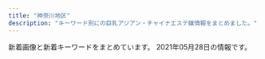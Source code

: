 ```yaml
---
title: "神奈川地区"
description: "キーワード別にの巨乳アジアン・チャイナエステ嬢情報をまとめました。"
---
```


新着画像と新着キーワードをまとめています。
2021年05月28日の情報です。

<DmmAffiliateIns />
<KeywordTable
  shops={
    [
    {
        "url": "http://es-hanabi.xyz/",
        "img_links": [
            "http://es-hanabi.xyz/images/g0.jpg",
            "http://es-hanabi.xyz/images/zi_staff.png",
            "http://es-hanabi.xyz/images/g4.jpg",
            "http://es-hanabi.xyz/images/g3.jpg",
            "http://es-hanabi.xyz/images/g5.jpg",
            "http://es-hanabi.xyz/images/r5.jpg",
            "http://es-hanabi.xyz/images/r8.jpg",
            "http://es-hanabi.xyz/images/r6.jpg",
            "http://es-hanabi.xyz/images/r2.jpg",
            "http://es-hanabi.xyz/images/r7.jpg",
            "http://es-hanabi.xyz/images/g2.jpg",
            "http://es-hanabi.xyz/images/top.jpg",
            "http://es-hanabi.xyz/images/mobile.png",
            "http://es-hanabi.xyz/images/r1.jpg",
            "http://es-hanabi.xyz/images/g1.jpg",
            "http://es-hanabi.xyz/images/new1.jpg"
        ],
        "station": "JR\u5e73\u585a\u99c5\u897f\u53e3",
        "name": "\u30cf\u30ca\u30d3",
        "keywords": {
            "C": 7
        }
    },
    {
        "url": "http://esthe-massage.pw/",
        "keywords": {
            "E": 2,
            "87": 1,
            "D": 3,
            "86": 3,
            "85": 1
        },
        "station": "JR\u5e73\u585a\u99c5",
        "name": "\u6843\u9999",
        "img_links": [
            "http://esthe-massage.pw/img/m10.jpg",
            "http://esthe-massage.pw/img/m20.jpg",
            "http://esthe-massage.pw/img/stan.png",
            "http://esthe-massage.pw/img/m4.jpg",
            "http://esthe-massage.pw/img/cg04.jpg",
            "http://esthe-massage.pw/img/m5.jpg",
            "http://esthe-massage.pw/img/top.jpg",
            "http://esthe-massage.pw/img/m2.jpg",
            "http://esthe-massage.pw/img/m6.jpg",
            "http://esthe-massage.pw/img/m60.jpg",
            "http://esthe-massage.pw/img/m3.jpg",
            "http://esthe-massage.pw/img/m30.jpg",
            "http://esthe-massage.pw/img/no.png",
            "http://esthe-massage.pw/img/cg01.jpg",
            "http://esthe-massage.pw/img/fla.jpg",
            "http://esthe-massage.pw/img/noo.png",
            "http://esthe-massage.pw/img/m1.jpg",
            "http://esthe-massage.pw/img/cg02.jpg",
            "http://esthe-massage.pw/img/cg05.jpg",
            "http://esthe-massage.pw/img/cg03.jpg"
        ]
    },
    {
        "station": "JR\u6771\u6238\u585a\u99c5\u6771\u53e3",
        "keywords": {
            "89": 2,
            "85": 1,
            "90": 1,
            "88": 1,
            "87": 1,
            "D": 4,
            "C": 2
        },
        "img_links": [
            "http://candy.relaxjp.com/css/staff/staff007-a.png",
            "http://candy.relaxjp.com/images/slider1/001.jpg",
            "http://candy.relaxjp.com/css/staff/staff002-a.png",
            "http://candy.relaxjp.com/css/top000001.png",
            "http://candy.relaxjp.com/css/staff/staff005-a.png",
            "http://candy.relaxjp.com/css/staff/staff003.png",
            "http://candy.relaxjp.com/css/nav/nav-006.png",
            "http://candy.relaxjp.com/images/slider1/003.jpg",
            "http://candy.relaxjp.com/css/staff/staff003-a.png",
            "http://candy.relaxjp.com/css/nav/nav-005.png",
            "http://candy.relaxjp.com/css/staff/staff004-a.png",
            "http://candy.relaxjp.com/css/staff/staff006.png",
            "http://candy.relaxjp.com/css/staff/staff002.png",
            "http://candy.relaxjp.com/css/staff/staff007.png",
            "http://candy.relaxjp.com/css/nav/nav-003.png",
            "http://candy.relaxjp.com/css/tel.png",
            "http://candy.relaxjp.com/css/staff/staff0001.png",
            "http://candy.relaxjp.com/css/staff/staff006-a.png",
            "http://candy.relaxjp.com/css/nav/nav-002.png",
            "http://candy.relaxjp.com/css/osusume20.jpg",
            "http://candy.relaxjp.com/css/nav/nav-001.png",
            "http://candy.relaxjp.com/css/staff/staff005.png",
            "http://candy.relaxjp.com/css/staff/staff001-a.png",
            "http://candy.relaxjp.com/css/staff/staff004.png",
            "http://candy.relaxjp.com/css/nav/nav-004.png"
        ],
        "url": "http://candy.relaxjp.com/",
        "name": "Candy"
    },
    {
        "img_links": [
            "http://sui-en.work/images/interior_t.png",
            "http://sui-en.work/img/kaori1.jpg",
            "http://sui-en.work/images/3.png",
            "http://sui-en.work/images/tr.jpg",
            "http://sui-en.work/images/info.jpg",
            "http://sui-en.work/images/head.jpg",
            "http://sui-en.work/images/ta.jpg",
            "http://sui-en.work/img/sena1.jpg",
            "http://sui-en.work/images/1.png",
            "http://sui-en.work/images/int3.png",
            "http://sui-en.work/images/2.png",
            "http://sui-en.work/images/sys3.png",
            "http://sui-en.work/img/hana1.jpg",
            "http://sui-en.work/img/yuki1.jpg",
            "http://sui-en.work/images/sys1.jpg",
            "http://sui-en.work/images/int1.png",
            "http://sui-en.work/images/news.jpg",
            "http://sui-en.work/images/mobile.jpg",
            "http://sui-en.work/images/sys2.jpg",
            "http://sui-en.work/images/b1.jpg",
            "http://sui-en.work/images/int2.png",
            "http://sui-en.work/images/4.png",
            "http://sui-en.work/images/b2.jpg",
            "http://sui-en.work/images/staff_t.png"
        ],
        "keywords": {},
        "url": "http://sui-en.work/",
        "name": "\u968f\u7e01",
        "station": "JR\u5e73\u585a\u99c5\u5317\u53e3"
    },
    {
        "station": "JR\u85e4\u6ca2\u99c5\u5357\u53e3",
        "name": "\u30e9\u30d9\u30f3\u30c0\u30fc",
        "keywords": {},
        "url": "http://lavender-est.xyz/",
        "img_links": [
            "http://lavender-est.xyz/images/room/r2.jpg",
            "http://lavender-est.xyz/girl/3.jpg",
            "http://lavender-est.xyz/girl/15.jpg",
            "http://lavender-est.xyz/girl/2_1.jpg",
            "http://lavender-est.xyz/images/room/r4.jpg",
            "http://lavender-est.xyz/girl/9_1.jpg",
            "http://lavender-est.xyz/girl/10_1.jpg",
            "http://lavender-est.xyz/girl/6_1.jpg",
            "http://lavender-est.xyz/girl/7_1.jpg",
            "http://lavender-est.xyz/images/top01.jpg",
            "http://lavender-est.xyz/images/lr_02.jpg",
            "http://lavender-est.xyz/girl/11_1.jpg",
            "http://lavender-est.xyz/girl/14.jpg",
            "http://lavender-est.xyz/girl/14_1.jpg",
            "http://lavender-est.xyz/girl/2.jpg",
            "http://lavender-est.xyz/girl/4.jpg",
            "http://lavender-est.xyz/girl/11.jpg",
            "http://lavender-est.xyz/girl/11_2.jpg",
            "http://lavender-est.xyz/girl/5_3.jpg",
            "http://lavender-est.xyz/girl/10_2.jpg",
            "http://lavender-est.xyz/girl/6.jpg",
            "http://lavender-est.xyz/images/twitter.jpg",
            "http://lavender-est.xyz/girl/3_1.jpg",
            "http://lavender-est.xyz/images/tel.png",
            "http://lavender-est.xyz/girl/15_1.jpg",
            "http://lavender-est.xyz/girl/5_1.jpg",
            "http://lavender-est.xyz/images/room/r1.jpg",
            "http://lavender-est.xyz/girl/7_2.jpg",
            "http://lavender-est.xyz/images/room/r3.jpg",
            "http://lavender-est.xyz/i/girl/4.jpg",
            "http://lavender-est.xyz/images/bar_staff.jpg",
            "http://lavender-est.xyz/girl/5.jpg",
            "http://lavender-est.xyz/girl/9.jpg",
            "http://lavender-est.xyz/images/mobile.png",
            "http://lavender-est.xyz/girl/10.jpg",
            "http://lavender-est.xyz/girl/4_1.jpg",
            "http://lavender-est.xyz/girl/14_2.jpg",
            "http://lavender-est.xyz/girl/7.jpg",
            "http://lavender-est.xyz/girl/5_2.jpg",
            "http://lavender-est.xyz/images/pro_girl_line.jpg",
            "http://lavender-est.xyz/girl/9_2.jpg",
            "http://lavender-est.xyz/girl/no.jpg"
        ]
    },
    {
        "station": "JR\u85e4\u6ca2\u99c5\u5357\u53e3",
        "keywords": {
            "86": 4,
            "83": 4,
            "85": 2,
            "89": 2
        },
        "name": "\u9e97",
        "url": "http://es-rei.work/",
        "img_links": [
            "http://es-rei.work/_src/26747227/line3.png",
            "http://es-rei.work/_src/26790995/wechatimg38_20181018221746252.jpg",
            "http://es-rei.work/_src/26747203/list_04.png",
            "http://es-rei.work/_src/26747292/wechatimg202.jpg",
            "http://es-rei.work/_src/26747209/navi2_05.png",
            "http://es-rei.work/_src/26747153/base_01.png",
            "http://es-rei.work/_src/26747221/wechatimg164_1.jpg",
            "http://es-rei.work/_src/26747114/base_03.png",
            "http://es-rei.work/_src/26824216/b0131b16446464e537eff864d8f041bb.jpg",
            "http://es-rei.work/2.jpg",
            "http://es-rei.work/_src/26747206/navi2_02.png",
            "http://es-rei.work/_src/26747187/base_03.png",
            "http://es-rei.work/_src/26747126/base_01.png",
            "http://es-rei.work/_src/47863240/line3.png",
            "http://es-rei.work/_src/26791051/_dsf9446.jpg",
            "http://es-rei.work/_src/26747202/list_03.png",
            "http://es-rei.work/_src/26747231/line1.jpg",
            "http://es-rei.work/_src/47863241/05859f21726dfcef9faa9bab12a2595.jpg",
            "http://es-rei.work/_src/26747210/navi2_06.png",
            "http://es-rei.work/_src/26838157/wechatimg77.jpg",
            "http://es-rei.work/_src/26747300/line3.png",
            "http://es-rei.work/_src/26747226/line3.png",
            "http://es-rei.work/_src/47863244/line1.jpg",
            "http://es-rei.work/_src/47863239/line3.png",
            "http://es-rei.work/_src/26791049/_dsf9442.jpg",
            "http://es-rei.work/_src/26747304/line1.jpg",
            "http://es-rei.work/_src/26747089/51d8ecbee4cc2935f070c539c37ded71.jpg",
            "http://es-rei.work/_src/26747223/line3.png",
            "http://es-rei.work/_src/26838155/wechatimg202.jpg",
            "http://es-rei.work/_src/26747170/base_01.png",
            "http://es-rei.work/_src/26791053/_dsf9449.jpg",
            "http://es-rei.work/_src/26838158/wechatimg75.jpg",
            "http://es-rei.work/_src/34041599/line3.png",
            "http://es-rei.work/_src/34041597/wechatimg26_20200914183556350.jpg",
            "http://es-rei.work/_src/34041596/05859f21726dfcef9faa9bab12a2595.jpg",
            "http://es-rei.work/_src/26747302/wechatimg204.jpg",
            "http://es-rei.work/_src/26747301/line3.png",
            "http://es-rei.work/_src/26747289/wechatimg77.jpg",
            "http://es-rei.work/_src/26747229/line1.jpg",
            "http://es-rei.work/_src/26747225/wechatimg75.jpg",
            "http://es-rei.work/4.jpg",
            "http://es-rei.work/_src/26747218/line1.jpg",
            "http://es-rei.work/_src/26747208/navi2_04.png",
            "http://es-rei.work/_src/26824435/cam2.png",
            "http://es-rei.work/_src/26747287/line3.png",
            "http://es-rei.work/_src/26747158/base_03.png",
            "http://es-rei.work/_src/26747201/list_02.png",
            "http://es-rei.work/3.jpg",
            "http://es-rei.work/_src/26747173/base_03.png",
            "http://es-rei.work/_src/26747294/line3.png",
            "http://es-rei.work/1.jpg",
            "http://es-rei.work/_src/26747086/base_01.png",
            "http://es-rei.work/_src/26747200/list_01.png",
            "http://es-rei.work/_src/26747207/navi2_03.png",
            "http://es-rei.work/_src/26747132/line1.jpg",
            "http://es-rei.work/_src/26747141/base_03.png",
            "http://es-rei.work/_src/26838174/line.png",
            "http://es-rei.work/_src/26747185/base_01.png",
            "http://es-rei.work/_src/47863108/wechatimg26_20200914183556350.jpg",
            "http://es-rei.work/_src/26747222/line3.png",
            "http://es-rei.work/_src/26747205/navi2_01.png",
            "http://es-rei.work/_src/26747199/sign.png",
            "http://es-rei.work/_src/26791115/_igp4263.jpg",
            "http://es-rei.work/_src/26838136/news.jpg",
            "http://es-rei.work/5.jpg",
            "http://es-rei.work/_src/26747093/_igp4295.jpg",
            "http://es-rei.work/_src/26747293/line3.png",
            "http://es-rei.work/_src/26747288/line3.png",
            "http://es-rei.work/_src/26747204/list_05.png",
            "http://es-rei.work/_src/34041693/line1.jpg",
            "http://es-rei.work/_src/47863242/100054276feb8d8cef3ac5199531cfe.jpg",
            "http://es-rei.work/_src/26747296/line1.jpg",
            "http://es-rei.work/_src/26838156/wechatimg204.jpg",
            "http://es-rei.work/_src/26838160/line.png",
            "http://es-rei.work/_src/34124118/wechatimg26_20200914183556350.jpg",
            "http://es-rei.work/_src/34041600/line3.png"
        ]
    },
    {
        "img_links": [
            "http://www.sh-riraku77.site/picture/i_therapist.png",
            "http://www.sh-riraku77.site/picture/end.png",
            "http://www.sh-riraku77.site/picture/top22.png",
            "http://www.sh-riraku77.site/uploads/210325/1-210325133926495.jpg",
            "http://www.sh-riraku77.site/plus/images/room1.jpg",
            "http://www.sh-riraku77.site/picture/s_new.png",
            "http://www.sh-riraku77.site/uploads/201021/1-201021141K3252.jpg",
            "http://www.sh-riraku77.site/plus/images/room3.jpg",
            "http://www.sh-riraku77.site/picture/top23.png",
            "http://www.sh-riraku77.site/plus/images/room4.jpg",
            "http://www.sh-riraku77.site/picture/s_staff.png",
            "http://www.sh-riraku77.site/plus/images/room2.jpg",
            "http://www.sh-riraku77.site/picture/photo3.png"
        ],
        "station": "JR\u65b0\u6749\u7530\u99c5\u897f\u53e3",
        "name": "\u82b1\u306e\u604b",
        "keywords": {},
        "url": "http://www.sh-riraku77.site/"
    },
    {
        "url": "http://treat-rlx.com/",
        "keywords": {
            "C": 11
        },
        "img_links": [
            "http://treat-rlx.com/pic/topimg3.png",
            "http://treat-rlx.com/img/ttl_mobile.png",
            "http://treat-rlx.com/i/files/homeimg.jpg",
            "http://treat-rlx.com/img/att.png",
            "http://treat-rlx.com/pic/head.jpg",
            "http://treat-rlx.com/pic/topimg5.png",
            "http://treat-rlx.com/img/ttl_rec.png",
            "http://treat-rlx.com/staff/mika/01mb.jpg",
            "http://treat-rlx.com/staff/mika/01.jpg",
            "http://treat-rlx.com/img/ttl_staff.jpg",
            "http://treat-rlx.com/pic/topimg2.png",
            "http://treat-rlx.com/staff/aya/01.jpg",
            "http://treat-rlx.com/pic/topimg4.png",
            "http://treat-rlx.com/staff/aya/01mb.jpg",
            "http://treat-rlx.com/pic/topimg1.png"
        ],
        "name": "\u798f\u7e01",
        "station": "\u5584\u884c\u99c5\u6771\u53e3"
    },
    {
        "name": "\u5143\u6c17\u3082\u308a\u3082\u308a",
        "keywords": {},
        "img_links": [
            "http://genkimorimori.ies.bz/photos/sites/68/2021/04/2021042706555628.jpg",
            "http://genkimorimori.ies.bz/images/info.jpg",
            "http://genkimorimori.ies.bz/photos/sites/68/2020/12/2020120703525262.jpg",
            "http://genkimorimori.ies.bz/images/g2.jpg",
            "http://genkimorimori.ies.bz/images/2.jpg",
            "http://genkimorimori.ies.bz/photos/sites/68/2020/11/2020110308572868.jpg",
            "http://genkimorimori.ies.bz/images/staff_bj3.jpg",
            "http://genkimorimori.ies.bz/images/news1.jpg",
            "http://genkimorimori.ies.bz/photos/sites/68/2020/12/202012150154361.jpg",
            "http://genkimorimori.ies.bz/images/g15.jpg",
            "http://genkimorimori.ies.bz/images/s_link.jpg",
            "http://genkimorimori.ies.bz/photos/sites/68/2020/12/2020120502191455.jpg",
            "http://genkimorimori.ies.bz/photos/sites/68/2020/11/2020110308582485.jpg",
            "http://genkimorimori.ies.bz/images/info2.jpg",
            "http://genkimorimori.ies.bz/images/g3.jpg",
            "http://genkimorimori.ies.bz/photos/sites/68/2020/11/2020112402100696.jpg",
            "http://genkimorimori.ies.bz/images/g10.jpg",
            "http://genkimorimori.ies.bz/images/g7.jpg",
            "http://genkimorimori.ies.bz/photos/sites/68/2021/04/2021040109162539.jpg",
            "http://genkimorimori.ies.bz/images/g13.jpg",
            "http://genkimorimori.ies.bz/images/s_cosplay.jpg",
            "http://genkimorimori.ies.bz/photos/sites/68/2020/11/2020112402100578.jpg",
            "http://genkimorimori.ies.bz/images/mobile.jpg",
            "http://genkimorimori.ies.bz/images/g11.jpg",
            "http://genkimorimori.ies.bz/images/g1.jpg",
            "http://genkimorimori.ies.bz/photos/sites/68/2020/11/2020110308572890.jpg",
            "http://genkimorimori.ies.bz/images/1.jpg",
            "http://genkimorimori.ies.bz/images/dairy1.jpg",
            "http://genkimorimori.ies.bz/images/s_staff.jpg",
            "http://genkimorimori.ies.bz/images/pick.jpg",
            "http://genkimorimori.ies.bz/photos/sites/68/2021/01/2021011903470168.jpg",
            "http://genkimorimori.ies.bz/images/g17.jpg",
            "http://genkimorimori.ies.bz/images/g14.jpg",
            "http://genkimorimori.ies.bz/photos/sites/68/2020/12/2020121003212539.jpg",
            "http://genkimorimori.ies.bz/images/top.jpg",
            "http://genkimorimori.ies.bz/images/g16.jpg",
            "http://genkimorimori.ies.bz/photos/sites/68/2021/03/2021031903185869.jpg",
            "http://genkimorimori.ies.bz/photos/sites/68/2020/11/2020110308572993.jpg"
        ],
        "url": "http://genkimorimori.ies.bz/",
        "station": "\u79e6\u91ce\u99c5\u5317\u53e3"
    },
    {
        "img_links": [
            "http://tenshinokoi.es-come.net/images/qr.jpg",
            "http://tenshinokoi.es-come.net/i/120/yuyu1.jpg",
            "http://tenshinokoi.es-come.net/images/share/sp-kp2.png",
            "http://tenshinokoi.es-come.net/img/header02.jpg",
            "http://tenshinokoi.es-come.net/girls/risa1.jpg",
            "http://tenshinokoi.es-come.net/img/yuyu1.jpg",
            "http://tenshinokoi.es-come.net/i/80/yuna1.jpg",
            "http://tenshinokoi.es-come.net/girls/yuyu1.jpg",
            "http://tenshinokoi.es-come.net/images/share/pickup.png",
            "http://tenshinokoi.es-come.net/girls/sumire1.jpg",
            "http://tenshinokoi.es-come.net/images/therapistbar.png",
            "http://tenshinokoi.es-come.net/girls/yurika1.jpg",
            "http://tenshinokoi.es-come.net/i/80/yuyu1.jpg",
            "http://tenshinokoi.es-come.net/images/shishubar.png",
            "http://tenshinokoi.es-come.net/girls/misaki1.jpg",
            "http://tenshinokoi.es-come.net/images/share/tel.png",
            "http://tenshinokoi.es-come.net/i/120/risa1.jpg",
            "http://tenshinokoi.es-come.net/img/header00.jpg",
            "http://tenshinokoi.es-come.net/girls/hiromi1.jpg",
            "http://tenshinokoi.es-come.net/img/header01.jpg",
            "http://tenshinokoi.es-come.net/img/sumire1.jpg",
            "http://tenshinokoi.es-come.net/images/info2.jpg",
            "http://tenshinokoi.es-come.net/i/80/sumire1.jpg",
            "http://tenshinokoi.es-come.net/i/80/risa1.jpg",
            "http://tenshinokoi.es-come.net/img/risa1.jpg",
            "http://tenshinokoi.es-come.net/images/info1.jpg",
            "http://tenshinokoi.es-come.net/i/120/sumire1.jpg",
            "http://tenshinokoi.es-come.net/images/infobar.png",
            "http://tenshinokoi.es-come.net/girls/riri1.jpg",
            "http://tenshinokoi.es-come.net/i/120/yuna1.jpg",
            "http://tenshinokoi.es-come.net/girls/yuki1.jpg",
            "http://tenshinokoi.es-come.net/girls/kana1.jpg"
        ],
        "url": "http://tenshinokoi.es-come.net/",
        "station": "\u8305\u30f6\u5d0e\u99c5\u5357\u53e3",
        "name": "\u5929\u4f7f\u306e\u604b",
        "keywords": {}
    },
    {
        "keywords": {},
        "url": "http://oil.abnavi.info/",
        "img_links": [],
        "station": "\u9db4\u5dfb\u6e29\u6cc9\u99c5\u5317\u53e3",
        "name": "\u30a2\u30ed\u30a8"
    },
    {
        "img_links": [],
        "url": "http://karen.ies.fun/",
        "station": "JR\u8305\u30f6\u5d0e\u99c5\u5317\u53e3",
        "keywords": {},
        "name": "\u83ef\u84ee"
    },
    {
        "keywords": {},
        "url": "http://www.huyo.work/",
        "station": "JR\u5e73\u585a\u99c5\u5317\u53e3",
        "name": "\u3075\u3088\u3046",
        "img_links": [
            "http://www.huyo.work/images/head.jpg",
            "http://www.huyo.work/images/int2.jpg",
            "http://www.huyo.work/img/mimi1.jpg",
            "http://www.huyo.work/img/ayumi1.jpg",
            "http://www.huyo.work/img/mayu1.jpg",
            "http://www.huyo.work/images/2.jpg",
            "http://www.huyo.work/images/mobile.jpg",
            "http://www.huyo.work/images/info.jpg",
            "http://www.huyo.work/img/riri1.jpg",
            "http://www.huyo.work/images/1.jpg",
            "http://www.huyo.work/images/news.jpg",
            "http://www.huyo.work/images/sys1.jpg",
            "http://www.huyo.work/images/3.jpg",
            "http://www.huyo.work/img/sora1.jpg",
            "http://www.huyo.work/images/interior_t.jpg",
            "http://www.huyo.work/images/int1.jpg",
            "http://www.huyo.work/images/4.jpg",
            "http://www.huyo.work/images/staff_t.jpg",
            "http://www.huyo.work/images/5.jpg",
            "http://www.huyo.work/images/line.png",
            "http://www.huyo.work/img/nana1.jpg",
            "http://www.huyo.work/images/7.jpg",
            "http://www.huyo.work/images/8.jpg",
            "http://www.huyo.work/img/hana1.jpg",
            "http://www.huyo.work/images/sys2.jpg"
        ]
    },
    {
        "url": "http://ikoi.esjp.xyz/",
        "keywords": {},
        "name": "\u61a9",
        "img_links": [
            "http://ikoi.esjp.xyz/img/room/photo02.jpg",
            "http://ikoi.esjp.xyz/img/room/photo01.jpg",
            "http://ikoi.esjp.xyz/img/lr_02.jpg",
            "http://ikoi.esjp.xyz/img/room/photo05.jpg",
            "http://ikoi.esjp.xyz/i/img/photo06.jpg",
            "http://ikoi.esjp.xyz/img/top_pickback.png",
            "http://ikoi.esjp.xyz/img/room/photo06.jpg",
            "http://ikoi.esjp.xyz/img/capinfo.jpg",
            "http://ikoi.esjp.xyz/img/pro_girl_line.jpg",
            "http://ikoi.esjp.xyz/girl/1.jpg",
            "http://ikoi.esjp.xyz/i/img/photo01.jpg",
            "http://ikoi.esjp.xyz/girl/6.jpg",
            "http://ikoi.esjp.xyz/img/qr.jpg",
            "http://ikoi.esjp.xyz/i/img/photo02.jpg",
            "http://ikoi.esjp.xyz/img/room/photo04.jpg",
            "http://ikoi.esjp.xyz/img/room/photo03.jpg",
            "http://ikoi.esjp.xyz/i/img/photo05.jpg",
            "http://ikoi.esjp.xyz/girl/4.jpg",
            "http://ikoi.esjp.xyz/img/lr_01.jpg",
            "http://ikoi.esjp.xyz/i/img/photo04.jpg",
            "http://ikoi.esjp.xyz/girl/3.jpg",
            "http://ikoi.esjp.xyz/girl/2.jpg",
            "http://ikoi.esjp.xyz/img/rec_top.png",
            "http://ikoi.esjp.xyz/img/059.png",
            "http://ikoi.esjp.xyz/girl/5.jpg",
            "http://ikoi.esjp.xyz/i/img/photo03.jpg",
            "http://ikoi.esjp.xyz/img/sub_staff.jpg"
        ],
        "station": "\u8ffd\u6d5c\u99c5"
    },
    {
        "url": "http://vinntuy.xyz/",
        "name": "Honeyroom",
        "keywords": {},
        "img_links": [
            "http://vinntuy.xyz/static/picture/mobile.jpg",
            "http://vinntuy.xyz/uploads/210401/1-2104011443001G.jpg",
            "http://vinntuy.xyz/uploads/210412/1-2104121Q114L2.jpg",
            "http://vinntuy.xyz/static/picture/s3.jpg",
            "http://vinntuy.xyz/uploads/210401/1-210401144410258.jpg",
            "http://vinntuy.xyz/static/picture/room1.jpg",
            "http://vinntuy.xyz/static/picture/room2.jpg",
            "http://vinntuy.xyz/static/picture/s_staff.png",
            "http://vinntuy.xyz/static/picture/room4.jpg",
            "http://vinntuy.xyz/static/picture/top.png",
            "http://vinntuy.xyz/uploads/210401/1-210401144331M4.jpg",
            "http://vinntuy.xyz/static/picture/room3.jpg",
            "http://vinntuy.xyz/static/picture/s1.jpg",
            "http://vinntuy.xyz/static/picture/news.png"
        ],
        "station": "JR\u85e4\u6ca2\u99c5\u5357\u53e3"
    },
    {
        "url": "https://174018370.wixsite.com/mysite-5/",
        "img_links": [
            "https://static.wixstatic.com/media/fa16f5_10bb2bee15cc4bae8e5cb63703e45c70~mv2.jpg",
            "https://static.wixstatic.com/media/fa16f5_86eb1c796f8c4331b4c38b69cda1b743~mv2.jpg",
            "https://static.wixstatic.com/media/fa16f5_c5eb62e882bb4223841ed94f9c0e4c94~mv2.jpg"
        ],
        "station": "JR\u85e4\u6ca2\u99c5\u5357\u53e3",
        "keywords": {
            "84": 4,
            "F": 1,
            "87": 5,
            "\u30bb\u30af\u30b7\u30fc": 5
        },
        "name": "\u30a2\u30eb\u30b9"
    },
    {
        "img_links": [
            "http://oppama.iest.info/images/room6.jpg",
            "http://oppama.iest.info/photos/sites/10/2018/07/2018073109281781.jpg",
            "http://oppama.iest.info/photos/sites/10/2018/05/2018053009323272.jpg",
            "http://oppama.iest.info/photos/sites/10/2018/05/2018053009323372.jpg",
            "http://cdn.dino-es.com/images/allpics/KL77e92f55838704c7de0a1eb6ca2a81a0/4ec1d6974658a8b101911755e5d05691.jpg",
            "http://oppama.iest.info/images/top.jpg",
            "http://oppama.iest.info/images/s_staff.jpg",
            "http://oppama.iest.info/photos/sites/10/2018/07/2018073109281740.jpg",
            "http://oppama.iest.info/images/room3.jpg",
            "http://oppama.iest.info/images/s_pick.png",
            "http://oppama.iest.info/images/room5.jpg",
            "http://oppama.iest.info/images/l1.jpg",
            "http://oppama.iest.info/photos/sites/10/2018/05/2018053009323253.jpg",
            "http://oppama.iest.info/photos/sites/10/2018/07/2018073109281695.jpg",
            "http://oppama.iest.info/photos/sites/10/2018/07/2018073109281797.jpg",
            "http://oppama.iest.info/images/mobile.png",
            "http://oppama.iest.info/photos/sites/10/2018/07/2018073109281759.jpg",
            "http://cdn.dino-es.com/images/line.jpg",
            "http://cdn.dino-es.com/images/logo/150x40DinoEs.png",
            "http://oppama.iest.info/images/bj3.jpg",
            "http://oppama.iest.info/images/s_news2.png",
            "http://oppama.iest.info/images/room1.jpg",
            "http://oppama.iest.info/images/room2.jpg",
            "http://oppama.iest.info/images/room4.jpg",
            "http://oppama.iest.info/photos/sites/10/2018/05/2018053009323210.jpg",
            "http://oppama.iest.info/images/s_news.png"
        ],
        "keywords": {
            "85": 3,
            "87": 3,
            "D": 15,
            "86": 12,
            "C": 3
        },
        "name": "\u8ffd\u6d5c\u30de\u30c3\u30b5\u30fc\u30b8",
        "url": "http://oppama.iest.info/",
        "station": "\u8ffd\u6d5c\u99c5"
    },
    {
        "station": "JR\u5e73\u585a\u99c5\u5317\u53e3",
        "keywords": {
            "C": 7
        },
        "name": "\u30ea\u30e9\u30af\u30bc\u30fc\u30b7\u30e7\u30f3\u59b9",
        "img_links": [
            "http://www.imouto-esute2866.com/images/013.jpg",
            "http://www.imouto-esute2866.com/flash/top-1.jpg",
            "http://www.imouto-esute2866.com/images/012.jpg"
        ],
        "url": "http://www.imouto-esute2866.com/"
    },
    {
        "keywords": {},
        "station": "\u6e58\u5357\u53f0\u99c5\u897f\u53e3",
        "url": "http://vinerty.xyz/",
        "img_links": [
            "http://vinerty.xyz/templets/default/picture/head.jpg",
            "http://vinerty.xyz/uploads/210414/1-21041416305D18.jpg",
            "http://vinerty.xyz/uploads/210424/1-210424092F2349.jpg",
            "http://vinerty.xyz/uploads/180620/1-1P62010154K00.png",
            "http://vinerty.xyz/uploads/210414/1-21041415424K61.jpg",
            "http://vinerty.xyz/templets/default/picture/staff_t.jpg",
            "http://vinerty.xyz/uploads/210414/1-2104141542145O.jpg",
            "http://vinerty.xyz/templets/default/picture/rec1.png",
            "http://vinerty.xyz/uploads/180620/1-1P62010193X63.jpg",
            "http://vinerty.xyz/uploads/210414/1-210414154313312.jpg",
            "http://vinerty.xyz/uploads/210414/1-210414154346291.png",
            "http://vinerty.xyz/templets/default/picture/news.jpg",
            "http://vinerty.xyz/templets/default/picture/interior_t.jpg"
        ],
        "name": "\u6e05\u6c34\u6e7e"
    },
    {
        "name": "\u3075\u308f\u3075\u308f\u5a18",
        "img_links": [
            "https://fuwafuwa-girl.jpn.vin/images/s_staff.png",
            "https://fuwafuwa-girl.jpn.vin/images/s_link.png",
            "https://fuwafuwa-girl.jpn.vin/images/info.jpg",
            "https://fuwafuwa-girl.jpn.vin/images/s_news.png",
            "https://fuwafuwa-girl.jpn.vin/images/m13.jpg",
            "https://fuwafuwa-girl.jpn.vin/images/m15.jpg",
            "https://fuwafuwa-girl.jpn.vin/images/s_pick.png",
            "https://fuwafuwa-girl.jpn.vin/images/room3.jpg",
            "https://fuwafuwa-girl.jpn.vin/images/room4.jpg",
            "https://fuwafuwa-girl.jpn.vin/photos/sites/34/2021/02/2021022406110384.jpg",
            "https://fuwafuwa-girl.jpn.vin/photos/sites/34/2021/02/202102240611046.jpg",
            "https://fuwafuwa-girl.jpn.vin/images/mobile.jpg",
            "https://fuwafuwa-girl.jpn.vin/images/m10.jpg",
            "https://fuwafuwa-girl.jpn.vin/images/m8.jpg",
            "https://fuwafuwa-girl.jpn.vin/images/room1.jpg",
            "https://fuwafuwa-girl.jpn.vin/images/m14.jpg",
            "https://fuwafuwa-girl.jpn.vin/images/s_massage.png",
            "https://fuwafuwa-girl.jpn.vin/images/room2.jpg",
            "https://fuwafuwa-girl.jpn.vin/photos/sites/34/2021/02/2021022406110282.jpg",
            "https://fuwafuwa-girl.jpn.vin/images/m12.jpg",
            "https://fuwafuwa-girl.jpn.vin/images/m7.jpg",
            "https://fuwafuwa-girl.jpn.vin/photos/sites/34/2021/02/2021022406110276.jpg",
            "https://fuwafuwa-girl.jpn.vin/images/m9.jpg",
            "https://fuwafuwa-girl.jpn.vin/images/top.png",
            "https://fuwafuwa-girl.jpn.vin/images/m11.jpg"
        ],
        "keywords": {
            "88": 5,
            "87": 10,
            "E": 10,
            "85": 5,
            "D": 10,
            "C": 13
        },
        "station": "\u4e0a\u5927\u5ca1\u99c5",
        "url": "https://fuwafuwa-girl.jpn.vin/"
    },
    {
        "name": "\u3055\u308f\u3084\u304b",
        "img_links": [
            "http://hiratsuka-est.com/images/tel.jpg",
            "http://hiratsuka-est.com/images/r8.jpg",
            "http://hiratsuka-est.com/images/top.jpg",
            "http://hiratsuka-est.com/images/r3.jpg",
            "http://hiratsuka-est.com/images/rina.jpg",
            "http://hiratsuka-est.com/images/zi-link.png",
            "http://hiratsuka-est.com/images/g0.jpg",
            "http://hiratsuka-est.com/images/r4.jpg",
            "http://hiratsuka-est.com/images/right.jpg",
            "http://hiratsuka-est.com/images/tiao2.jpg",
            "http://hiratsuka-est.com/images/r5.jpg",
            "http://hiratsuka-est.com/images/zi-staff.png",
            "http://hiratsuka-est.com/images/left.jpg",
            "http://hiratsuka-est.com/images/g3.jpg",
            "http://hiratsuka-est.com/images/r7.jpg",
            "http://hiratsuka-est.com/images/r9.jpg",
            "http://hiratsuka-est.com/images/ll1.jpg",
            "http://hiratsuka-est.com/images/banna1.jpg",
            "http://hiratsuka-est.com/images/r6.jpg",
            "http://hiratsuka-est.com/images/banna.jpg",
            "http://hiratsuka-est.com/images/r1.jpg",
            "http://hiratsuka-est.com/images/g4.jpg",
            "http://hiratsuka-est.com/images/new1.jpg",
            "http://hiratsuka-est.com/images/g1.jpg",
            "http://hiratsuka-est.com/images/chc.jpg",
            "http://hiratsuka-est.com/images/rr1.jpg",
            "http://hiratsuka-est.com/images/banna2.jpg",
            "http://hiratsuka-est.com/images/mi.jpg",
            "http://hiratsuka-est.com/images/zi-faq.png",
            "http://hiratsuka-est.com/images/g2.jpg"
        ],
        "url": "http://hiratsuka-est.com/",
        "keywords": {},
        "station": "JR\u5e73\u585a\u99c5\u5317\u53e3"
    },
    {
        "keywords": {
            "88": 4,
            "D": 24,
            "86": 4,
            "87": 16
        },
        "img_links": [
            "http://www.hatsukoi.mensest.com/images/icon_top.png",
            "http://www.hatsukoi.mensest.com/files/004.jpg",
            "http://www.hatsukoi.mensest.com/files/002.jpg",
            "http://www.hatsukoi.mensest.com/common/images/photo03.jpg",
            "http://www.hatsukoi.mensest.com/files/001.jpg",
            "http://www.hatsukoi.mensest.com/files/005.jpg",
            "http://www.hatsukoi.mensest.com/files/006.jpg",
            "http://www.hatsukoi.mensest.com/common/images/photo02.jpg",
            "http://www.hatsukoi.mensest.com/images/icon_info.png",
            "http://www.hatsukoi.mensest.com/common/images/photo01.jpg",
            "http://www.hatsukoi.mensest.com/images/icon_staff.png",
            "http://www.hatsukoi.mensest.com/images/mainImg_sub.jpg",
            "http://www.hatsukoi.mensest.com/files/003.jpg",
            "http://www.hatsukoi.mensest.com/images/btn2.png",
            "http://www.hatsukoi.mensest.com/images/icon_tel.png"
        ],
        "name": "\u521d\u604b",
        "station": "JR\u6771\u6238\u585a\u99c5\u6771\u53e3",
        "url": "http://www.hatsukoi.mensest.com/"
    },
    {
        "img_links": [
            "http://hoguraku.info/_src/22266494/navi2_05.png",
            "http://hoguraku.info/_src/22266493/navi_05.png",
            "http://hoguraku.info/_src/22294031/wechatimg175.jpg",
            "http://hoguraku.info/_src/22266485/navi_01.png",
            "http://hoguraku.info/_src/55131553/img20210408153832112943.png",
            "http://hoguraku.info/_src/22266487/navi_02.png",
            "http://hoguraku.info/_src/22266398/img20180513214352559347.png",
            "http://hoguraku.info/_src/22294030/wechatimg175.jpg",
            "http://hoguraku.info/_src/22296695/pup.png",
            "http://hoguraku.info/_src/22294028/3_20180513213551306.jpg",
            "http://hoguraku.info/_src/22293820/wechatimg744.jpg",
            "http://hoguraku.info/_src/22266490/navi2_03.png",
            "http://hoguraku.info/_src/22266491/navi_04.png",
            "http://hoguraku.info/staff-1.jpg",
            "http://hoguraku.info/_src/22294025/1_20180513213551260.jpg",
            "http://hoguraku.info/_src/22294027/wechatimg239.jpg",
            "http://hoguraku.info/_src/22294026/wechatimg239.jpg",
            "http://hoguraku.info/_src/22266492/navi2_04.png",
            "http://hoguraku.info/_src/22266488/navi2_02.png",
            "http://hoguraku.info/_src/22293601/newspinkup.png",
            "http://hoguraku.info/_src/22293865/sign.png",
            "http://hoguraku.info/_src/22293781/sign.png",
            "http://hoguraku.info/_src/37673393/wechatimg98.jpg",
            "http://hoguraku.info/_src/22266489/navi_03.png",
            "http://hoguraku.info/_src/22293610/pup.png",
            "http://hoguraku.info/staff-2.jpg",
            "http://hoguraku.info/_src/22266400/wechatimg94_20191205204136458.jpg",
            "http://hoguraku.info/_src/22296687/pup.png",
            "http://hoguraku.info/_src/25168346/staff-2_20180823215120776.jpg",
            "http://hoguraku.info/_src/22296697/pup.png",
            "http://hoguraku.info/_src/22266495/navi_06.png",
            "http://hoguraku.info/staff-3.jpg",
            "http://hoguraku.info/_src/22266486/navi2_01.png",
            "http://hoguraku.info/staff-4.jpg",
            "http://hoguraku.info/_src/22294409/img20180513220122069421.png",
            "http://hoguraku.info/_src/22266524/wechatimg96_20191205204603604.jpg",
            "http://hoguraku.info/_src/22266496/navi2_06.png",
            "http://hoguraku.info/_src/22294024/1_20180513213551260.jpg",
            "http://hoguraku.info/_src/22294029/3_20180513213551306.jpg"
        ],
        "name": "\u3055\u304f\u3089",
        "keywords": {},
        "url": "http://hoguraku.info/",
        "station": "JR\u5927\u8239\u99c5\u6771\u53e3"
    },
    {
        "name": "\u30ad\u30e3\u30f3\u30c7\u30a3",
        "station": "JR\u6238\u585a\u99c5\u6771\u53e3",
        "img_links": [
            "https://candy.jps.cm/photos/sites/46/2021/03/2021032412025333.jpg",
            "https://candy.jps.cm/images/top.jpg",
            "https://candy.jps.cm/images/new.jpg",
            "https://candy.jps.cm/photos/sites/46/2021/03/2021032412025571.jpg",
            "https://candy.jps.cm/images/room1.jpg",
            "https://candy.jps.cm/images/tel.jpg",
            "https://candy.jps.cm/images/room4.jpg",
            "https://candy.jps.cm/images/room2.jpg",
            "https://candy.jps.cm/images/room3.jpg",
            "https://candy.jps.cm/photos/sites/46/2021/03/2021032412025519.jpg",
            "https://candy.jps.cm/images/s_news.jpg",
            "https://candy.jps.cm/images/s_staff.jpg",
            "https://candy.jps.cm/images/mobile.jpg",
            "https://candy.jps.cm/images/s1.jpg",
            "https://candy.jps.cm/images/s2.jpg",
            "https://candy.jps.cm/photos/sites/46/2021/03/2021032412025477.jpg",
            "https://candy.jps.cm/images/news_bj2.jpg",
            "https://candy.jps.cm/images/s_link.jpg",
            "https://candy.jps.cm/images/s_face.jpg"
        ],
        "keywords": {
            "C": 12,
            "86": 48,
            "85": 16,
            "D": 64
        },
        "url": "https://candy.jps.cm/"
    },
    {
        "url": "https://kanmiryou.xyz.mn/",
        "img_links": [
            "https://kanmiryou.xyz.mn/images/s_staff.jpg",
            "https://kanmiryou.xyz.mn/images/room3.jpg",
            "https://kanmiryou.xyz.mn/photos/sites/40/2021/03/2021030618231353.jpg",
            "https://kanmiryou.xyz.mn/images/room2.jpg",
            "https://kanmiryou.xyz.mn/images/s2.jpg",
            "https://kanmiryou.xyz.mn/images/new.jpg",
            "https://kanmiryou.xyz.mn/images/top.jpg",
            "https://kanmiryou.xyz.mn/images/s_face.jpg",
            "https://kanmiryou.xyz.mn/images/tel.jpg",
            "https://kanmiryou.xyz.mn/images/s1.jpg",
            "https://kanmiryou.xyz.mn/images/news_bj2.jpg",
            "https://kanmiryou.xyz.mn/photos/sites/40/2021/03/2021030614173780.jpg",
            "https://kanmiryou.xyz.mn/images/mobile.jpg",
            "https://kanmiryou.xyz.mn/images/room4.jpg",
            "https://kanmiryou.xyz.mn/photos/sites/40/2021/03/2021030614173724.jpg",
            "https://kanmiryou.xyz.mn/photos/sites/40/2021/03/2021030614173823.jpg",
            "https://kanmiryou.xyz.mn/images/s_link.jpg",
            "https://kanmiryou.xyz.mn/images/s_news.jpg",
            "https://kanmiryou.xyz.mn/images/room1.jpg"
        ],
        "name": "\u7518\u5473\u6599",
        "station": "JR\u5927\u8239\u99c5\u6771\u53e3",
        "keywords": {
            "D": 64,
            "86": 48,
            "85": 16,
            "C": 12
        }
    },
    {
        "img_links": [
            "http://es-treat.com/staff/rie/01.jpg",
            "http://es-treat.com/img/tel.jpg",
            "http://es-treat.com/staff/nana/01.jpg",
            "http://es-treat.com/staff/emi/01mb.jpg",
            "http://es-treat.com/staff/emi/01.jpg",
            "http://es-treat.com/staff/yuri/01.jpg",
            "http://es-treat.com/staff/remi/01mb.jpg",
            "http://es-treat.com/staff/nana/01mb.jpg",
            "http://es-treat.com/staff/rie/01mb.jpg",
            "http://es-treat.com/staff/yuri/01mb.jpg",
            "http://es-treat.com/img/ttl_staff.png",
            "http://es-treat.com/img/acs.jpg",
            "http://es-treat.com/staff/remi/01.jpg",
            "http://es-treat.com/pic/topimg1.jpg",
            "http://es-treat.com/pic/head.jpg"
        ],
        "url": "http://es-treat.com/",
        "name": "\u990a\u751f\u5802",
        "keywords": {
            "C": 12
        },
        "station": "\u5929\u738b\u753a\u99c5\u5357\u53e3"
    },
    {
        "url": "http://www.relax-fairyark.info/",
        "station": "JR\u85e4\u6ca2\u99c5\u5357\u53e3",
        "keywords": {
            "86": 5,
            "C": 2,
            "85": 2,
            "87": 6,
            "D": 7,
            "E": 4
        },
        "name": "Fairy Ark",
        "img_links": [
            "http://www.relax-fairyark.info/img/st256.jpg",
            "http://www.relax-fairyark.info/img/st223.jpg",
            "http://www.relax-fairyark.info/img/footbotton.png",
            "http://www.relax-fairyark.info/img/sta223.jpg",
            "http://www.relax-fairyark.info/img/head.jpg",
            "http://www.relax-fairyark.info/img/st260.jpg",
            "http://www.relax-fairyark.info/img/sta266.jpg",
            "http://www.relax-fairyark.info/img/st213.jpg",
            "http://www.relax-fairyark.info/img/sta256.jpg",
            "http://www.relax-fairyark.info/img/st255.jpg",
            "http://www.relax-fairyark.info/img/st227.jpg",
            "http://www.relax-fairyark.info/img/st0266.jpg",
            "http://www.relax-fairyark.info/img/nos.jpg",
            "http://www.relax-fairyark.info/img/sta220.jpg",
            "http://www.relax-fairyark.info/img/st261.jpg",
            "http://www.relax-fairyark.info/img/botton.jpg",
            "http://www.relax-fairyark.info/img/st1.jpg",
            "http://www.relax-fairyark.info/img/sta150.jpg",
            "http://www.relax-fairyark.info/img/sta264.jpg",
            "http://www.relax-fairyark.info/img/st267.jpg",
            "http://www.relax-fairyark.info/img/st220.jpg",
            "http://www.relax-fairyark.info/img/sta260.jpg",
            "http://www.relax-fairyark.info/img/st0220.jpg",
            "http://www.relax-fairyark.info/img/st266.jpg",
            "http://www.relax-fairyark.info/img/st150.jpg",
            "http://www.relax-fairyark.info/img/tel.png",
            "http://www.relax-fairyark.info/img/st264.jpg",
            "http://www.relax-fairyark.info/img/body2.jpg",
            "http://www.relax-fairyark.info/img/sta267.jpg",
            "http://www.relax-fairyark.info/img/sta255.jpg",
            "http://www.relax-fairyark.info/img/sta213.jpg",
            "http://www.relax-fairyark.info/img/sta261.jpg",
            "http://www.relax-fairyark.info/img/vlt.png"
        ]
    },
    {
        "name": "\u82b1\u306e\u6249",
        "url": "http://hana-tobira.xyz/",
        "img_links": [
            "http://hana-tobira.xyz/images/g5.jpg",
            "http://hana-tobira.xyz/images/end.png",
            "http://hana-tobira.xyz/images/tite-link.jpg",
            "http://hana-tobira.xyz/images/g.jpg",
            "http://hana-tobira.xyz/images/tite-i.png",
            "http://hana-tobira.xyz/images/g2.jpg",
            "http://hana-tobira.xyz/images/g6.jpg",
            "http://hana-tobira.xyz/images/g4.jpg",
            "http://hana-tobira.xyz/images/pickup_t.jpg",
            "http://hana-tobira.xyz/images/tite-staff.jpg",
            "http://hana-tobira.xyz/images/mobile.jpg",
            "http://hana-tobira.xyz/images/g7.jpg"
        ],
        "station": "JR\u85e4\u6ca2\u99c5\u5357\u53e3",
        "keywords": {
            "C": 13
        }
    },
    {
        "img_links": [
            "http://tiffany1818.biz/images/cg03.jpg",
            "http://tiffany1818.biz/images/cg02.jpg",
            "http://tiffany1818.biz/images/news.png",
            "http://tiffany1818.biz/images/cg07.jpg",
            "http://tiffany1818.biz/images/cg01.jpg",
            "http://tiffany1818.biz/images/cg05.jpg",
            "http://tiffany1818.biz/images/top.png",
            "http://tiffany1818.biz/images/staff_s.png",
            "http://tiffany1818.biz/images/cg06.jpg",
            "http://tiffany1818.biz/images/evetop.png"
        ],
        "url": "http://tiffany1818.biz/",
        "keywords": {
            "E": 3,
            "85": 3,
            "D": 15,
            "86": 15
        },
        "name": "\u5922\u306e\u8776\u3005",
        "station": "\u4e0a\u6c38\u8c37\u99c5"
    },
    {
        "img_links": [
            "http://es-tiara.jpest.net/uploads//sites/29/elementor/thumbs/g4-p6y6qq3wrxh8tspq33egfgw92wnulh8652oaziwx4o.jpg",
            "http://es-tiara.jpest.net/uploads//sites/29/elementor/thumbs/g3-p6y6s5t17tg0kcmmp7qxqlulr3l1ctxeo6k0dqs9mg.jpg",
            "http://es-tiara.jpest.net/uploads//sites/29/2021/05/g2.jpg",
            "http://es-tiara.jpest.net/uploads//sites/29/2021/05/g4.jpg",
            "http://es-tiara.jpest.net/uploads//sites/29/elementor/thumbs/g2-p6y6me2p9fjnaj0de7ydxk9qgy0x3q0q7mdpblc9tk.jpg",
            "http://es-tiara.jpest.net/uploads//sites/29/2020/11/new_03.jpg",
            "http://es-tiara.jpest.net/uploads//sites/29/2020/11/top-1.png",
            "http://es-tiara.jpest.net/uploads//sites/29/2020/11/new_01.jpg",
            "http://es-tiara.jpest.net/uploads//sites/29/2021/05/g1.jpg",
            "http://es-tiara.jpest.net/uploads//sites/29/elementor/thumbs/g1-p6y6ogby9cdarq0icm1wwjj5eduwzt7ittx28ga660.jpg",
            "http://es-tiara.jpest.net/uploads//sites/29/2021/05/g3.jpg",
            "http://es-tiara.jpest.net/uploads//sites/29/2020/11/liushu.png"
        ],
        "name": "\u30c6\u30a3\u30a2\u30e9",
        "url": "http://es-tiara.jpest.net/",
        "station": "JR\u85e4\u6ca2\u99c5\u5357\u53e3",
        "keywords": {}
    },
    {
        "keywords": {},
        "name": "\u591c\u8776",
        "station": "JR\u85e4\u6ca2\u99c5\u5357\u53e3",
        "img_links": [
            "http://yacho.est-u.com/images/index_02.jpg",
            "http://yacho.est-u.com/images/index_15.jpg",
            "http://yacho.est-u.com/images/index_04.jpg",
            "http://yacho.est-u.com/images/index_17.jpg",
            "http://yacho.est-u.com/images/staff_03.jpg",
            "http://yacho.est-u.com/images/5.jpg",
            "http://yacho.est-u.com/images/2.jpg",
            "http://yacho.est-u.com/images/index_12.jpg",
            "http://yacho.est-u.com/images/index_06.jpg",
            "http://yacho.est-u.com/images/k1.jpg",
            "http://yacho.est-u.com/images/k2.jpg",
            "http://yacho.est-u.com/images/index_05.jpg",
            "http://yacho.est-u.com/images/6.jpg",
            "http://yacho.est-u.com/images/1.jpg",
            "http://yacho.est-u.com/images/4.jpg",
            "http://yacho.est-u.com/images/index_01.jpg",
            "http://yacho.est-u.com/images/3.jpg",
            "http://yacho.est-u.com/images/index_14.jpg",
            "http://yacho.est-u.com/images/index_03.jpg",
            "http://yacho.est-u.com/images/index_10.jpg",
            "http://yacho.est-u.com/images/staff_01.jpg",
            "http://yacho.est-u.com/images/index_07.jpg"
        ],
        "url": "http://yacho.est-u.com/"
    },
    {
        "keywords": {
            "C": 8,
            "D": 1
        },
        "station": "\u9577\u5f8c\u99c5\u6771\u53e3",
        "url": "http://meetyou.me-es.com/",
        "name": "\u30df\u30fc\u30c8\u30e6\u30fc",
        "img_links": [
            "http://meetyou.me-es.com/images/index_04.jpg",
            "http://meetyou.me-es.com/images/index_02.jpg",
            "http://meetyou.me-es.com/images/rec_10.jpg",
            "http://meetyou.me-es.com/girl/09.jpg",
            "http://meetyou.me-es.com/images/index_17.jpg",
            "http://meetyou.me-es.com/girl/015.jpg",
            "http://meetyou.me-es.com/girl/013.jpg",
            "http://meetyou.me-es.com/images/r03.jpg",
            "http://meetyou.me-es.com/images/index_09.jpg",
            "http://meetyou.me-es.com/images/r01.jpg",
            "http://meetyou.me-es.com/girl/03.jpg",
            "http://meetyou.me-es.com/images/index_13.jpg",
            "http://meetyou.me-es.com/images/index_10.jpg",
            "http://meetyou.me-es.com/images/index_08.jpg",
            "http://meetyou.me-es.com/girl/017.jpg",
            "http://meetyou.me-es.com/images/info_tit.jpg",
            "http://meetyou.me-es.com/images/index_01.jpg",
            "http://meetyou.me-es.com/images/r04.jpg",
            "http://meetyou.me-es.com/girl/00.jpg",
            "http://meetyou.me-es.com/girl/018.jpg",
            "http://meetyou.me-es.com/images/index_06.jpg",
            "http://meetyou.me-es.com/images/staff_10.jpg",
            "http://meetyou.me-es.com/images/r02.jpg",
            "http://meetyou.me-es.com/images/index_05.jpg",
            "http://meetyou.me-es.com/girl/02.jpg",
            "http://meetyou.me-es.com/images/rec.jpg",
            "http://meetyou.me-es.com/images/sub_13.jpg",
            "http://meetyou.me-es.com/images/info_10.jpg",
            "http://meetyou.me-es.com/images/index_03.jpg",
            "http://meetyou.me-es.com/girl/07.jpg",
            "http://meetyou.me-es.com/girl/016.jpg",
            "http://meetyou.me-es.com/images/index_07.jpg",
            "http://meetyou.me-es.com/images/index_15.jpg"
        ]
    },
    {
        "keywords": {
            "C": 9
        },
        "url": "http://airi-est.xyz/",
        "station": "JR\u5c0f\u7530\u539f\u99c5\u6771\u53e3",
        "img_links": [
            "http://airi-est.xyz/girl/3.jpg",
            "http://airi-est.xyz/images/room2.jpg",
            "http://airi-est.xyz/images/sub_news.png",
            "http://airi-est.xyz/girl/1.jpg",
            "http://airi-est.xyz/images/icon_call.png",
            "http://airi-est.xyz/images/sub_staff.png",
            "http://airi-est.xyz/images/info.jpg",
            "http://airi-est.xyz/images/clear_line.png",
            "http://airi-est.xyz/images/room4.jpg",
            "http://airi-est.xyz/images/rec-top.jpg",
            "http://airi-est.xyz/images/qr.jpg",
            "http://airi-est.xyz/images/tel.png",
            "http://airi-est.xyz/images/room1.jpg",
            "http://airi-est.xyz/images/room3.jpg",
            "http://airi-est.xyz/images/return.png",
            "http://airi-est.xyz/images/sub_pickup.png"
        ],
        "name": "\u591c\u6765\u9999"
    },
    {
        "name": "\u3059\u3054\u3044\u7652\u3057",
        "img_links": [
            "http://www.sugoi.esturl.com/photo_news/upimg/75643607cd8483a10c_0.jpg",
            "http://www.sugoi.esturl.com/images/img_tel.png",
            "http://www.sugoi.esturl.com/files/001.jpg",
            "http://www.sugoi.esturl.com/images/sp_tit_therapist.png",
            "http://www.sugoi.esturl.com/images/sp_top.jpg",
            "http://www.sugoi.esturl.com/images/tit_new.png",
            "http://www.sugoi.esturl.com/files/006.jpg",
            "http://www.sugoi.esturl.com/images/maining.jpg",
            "http://www.sugoi.esturl.com/files/002.jpg",
            "http://www.sugoi.esturl.com/photo_news/upimg/70951608b5e693bbf5_0.jpg",
            "http://www.sugoi.esturl.com/images/tit_therapist.png",
            "http://www.sugoi.esturl.com/photo_news/upimg/9825560a1fc08bf3dd_0.jpg",
            "http://www.sugoi.esturl.com/files/005.jpg",
            "http://www.sugoi.esturl.com/images/sp_tit_new.png",
            "http://www.sugoi.esturl.com/images/top.jpg",
            "http://www.sugoi.esturl.com/files/003.jpg",
            "http://www.sugoi.esturl.com/files/007.jpg",
            "http://www.sugoi.esturl.com/files/004.jpg"
        ],
        "station": "JR\u6238\u585a\u99c5",
        "keywords": {
            "C": 12,
            "86": 12,
            "87": 30,
            "D": 30
        },
        "url": "http://www.sugoi.esturl.com/"
    },
    {
        "name": "\u6075",
        "station": "JR\u85e4\u6ca2\u99c5\u5357\u53e3",
        "url": "http://megumi-est.xyz/",
        "keywords": {},
        "img_links": [
            "http://megumi-est.xyz/girl/2.jpg",
            "http://megumi-est.xyz/images/roomimg/img3.png",
            "http://megumi-est.xyz/images/topbg.jpg",
            "http://megumi-est.xyz/girl/1.jpg",
            "http://megumi-est.xyz/images/roomimg/img4.png",
            "http://megumi-est.xyz/girl/8.jpg",
            "http://megumi-est.xyz/images/mobile_bg.png",
            "http://megumi-est.xyz/images/staff_bg.png",
            "http://megumi-est.xyz/images/roomimg/img2.png",
            "http://megumi-est.xyz/images/pickup_line.png",
            "http://megumi-est.xyz/images/newsbg.png",
            "http://megumi-est.xyz/girl/4.jpg",
            "http://megumi-est.xyz/images/roomimg/img1.png",
            "http://megumi-est.xyz/girl/5.jpg"
        ]
    },
    {
        "station": "\u6e58\u5357\u53f0\u99c5\u897f\u53e3",
        "url": "http://izumi.ests.jp/",
        "keywords": {
            "87": 9,
            "85": 54,
            "D": 54,
            "86": 9,
            "E": 9,
            "C": 9
        },
        "img_links": [
            "http://izumi.ests.jp/images/room4.jpg",
            "http://izumi.ests.jp/photos/sites/54/2020/07/2020070605483923.jpg",
            "http://izumi.ests.jp/images/room2.jpg",
            "http://izumi.ests.jp/photos/sites/54/2020/05/2020051209400132.jpg",
            "http://izumi.ests.jp/images/s_news.jpg",
            "http://izumi.ests.jp/photos/sites/54/2019/10/2019100205593058.jpg",
            "http://izumi.ests.jp/photos/sites/54/2019/10/2019100205592997.jpg",
            "http://izumi.ests.jp/photos/sites/54/2020/12/2020121307073529.jpg",
            "http://izumi.ests.jp/photos/sites/54/2021/05/2021052103244595.jpg",
            "http://izumi.ests.jp/images/room1.jpg",
            "http://izumi.ests.jp/images/s1.jpg",
            "http://izumi.ests.jp/images/s3.jpg",
            "http://izumi.ests.jp/photos/sites/54/2021/05/2021051707472925.jpg",
            "http://izumi.ests.jp/images/service4.jpg",
            "http://izumi.ests.jp/images/top.jpg",
            "http://izumi.ests.jp/images/service2.jpg",
            "http://izumi.ests.jp/images/info2.jpg",
            "http://izumi.ests.jp/images/service3.jpg",
            "http://izumi.ests.jp/images/service1.jpg",
            "http://izumi.ests.jp/photos/sites/54/2020/09/2020092004565418.jpg",
            "http://izumi.ests.jp/images/mobile.jpg",
            "http://izumi.ests.jp/images/room3.jpg",
            "http://izumi.ests.jp/images/info.jpg"
        ],
        "name": "\u6e58\u5357\u604b"
    },
    {
        "img_links": [
            "http://yushinen.info/images/room6.jpg",
            "http://yushinen.info/images/g0.jpg",
            "http://yushinen.info/images/g1.jpg",
            "http://yushinen.info/images/g6.jpg",
            "http://yushinen.info/images/room4.jpg",
            "http://yushinen.info/images/info.png",
            "http://yushinen.info/images/g7.jpg",
            "http://yushinen.info/images/top.jpg",
            "http://yushinen.info/images/room1.jpg",
            "http://yushinen.info/images/g4.jpg",
            "http://yushinen.info/images/g2.jpg",
            "http://yushinen.info/images/nei-03.png",
            "http://yushinen.info/images/room3.jpg",
            "http://yushinen.info/images/g5.jpg",
            "http://yushinen.info/images/room2.jpg",
            "http://yushinen.info/images/mobile.png",
            "http://yushinen.info/images/g3.jpg",
            "http://yushinen.info/images/room5.jpg",
            "http://yushinen.info/images/flw.png"
        ],
        "name": "\u7652\u5fc3\u5712",
        "url": "http://yushinen.info/",
        "keywords": {},
        "station": "JR\u85e4\u6ca2\u99c5\u5357\u53e3"
    },
    {
        "keywords": {},
        "img_links": [
            "http://haruk.work/images/sys.png",
            "http://haruk.work/sp/images/newsb.png",
            "http://haruk.work/images/sm.jpg",
            "http://haruk.work/sp/images/info_t.jpg",
            "http://haruk.work/sp/img/akari1.jpg",
            "http://haruk.work/images/news.png",
            "http://haruk.work/sp/images/int1.jpg",
            "http://haruk.work/sp/images/int2.jpg",
            "http://haruk.work/sp/images/sys.png",
            "http://haruk.work/images/head.jpg",
            "http://haruk.work/img/akari1.jpg",
            "http://haruk.work/sp/images/ac2.jpg",
            "http://haruk.work/images/int1.png",
            "http://haruk.work/sp/images/interior_t.jpg",
            "http://haruk.work/sp/img/yuna1.jpg",
            "http://haruk.work/sp/images/news.jpg",
            "http://haruk.work/images/info.png",
            "http://haruk.work/images/2.jpg",
            "http://haruk.work/images/interior_t.jpg",
            "http://haruk.work/sp/images/1.jpg",
            "http://haruk.work/sp/images/ac1.jpg",
            "http://haruk.work/images/line.png",
            "http://haruk.work/images/ta.jpg",
            "http://haruk.work/sp/images/staff_t.jpg",
            "http://haruk.work/sp/images/int3.jpg",
            "http://haruk.work/sp/images/rec1.png",
            "http://haruk.work/images/rec2.jpg",
            "http://haruk.work/images/rec1.png",
            "http://haruk.work/sp/images/sms.jpg",
            "http://haruk.work/images/staff_t.jpg",
            "http://haruk.work/images/1.jpg",
            "http://haruk.work/img/yuna1.jpg",
            "http://haruk.work/sp/images/3.jpg",
            "http://haruk.work/sp/img/ayumi1.jpg",
            "http://haruk.work/sp/images/rec2.jpg",
            "http://haruk.work/sp/images/int4.jpg",
            "http://haruk.work/sp/images/2.jpg",
            "http://haruk.work/sp/images/head.jpg",
            "http://haruk.work/sp/images/int5.jpg",
            "http://haruk.work/img/ayumi1.jpg",
            "http://haruk.work/sp/menu/staff.jpg",
            "http://haruk.work/sp/menu/top.jpg",
            "http://haruk.work/sp/images/tel.jpg",
            "http://haruk.work/sp/images/info.png",
            "http://haruk.work/sp/images/footer.png",
            "http://haruk.work/images/tel.jpg",
            "http://haruk.work/images/3.jpg",
            "http://haruk.work/images/int2.png"
        ],
        "url": "http://haruk.work/",
        "station": "JR\u5927\u8239\u99c5\u6771\u53e3",
        "name": "\u5eb7\u7f8e\uff5e\u30b3\u30a6\u30df\uff5e"
    },
    {
        "name": "\u30ad\u30e5\u30fc\u30c8",
        "keywords": {
            "D": 61,
            "C": 8,
            "F": 8,
            "E": 8
        },
        "station": "JR\u5c0f\u7530\u539f\u99c5\u897f\u53e3",
        "img_links": [
            "http://onlyone-relax.xyz/images/cg02.jpg",
            "http://onlyone-relax.xyz/images/cg03.jpg",
            "http://onlyone-relax.xyz/images/2.jpg",
            "http://onlyone-relax.xyz/images/spacer300x450.png",
            "http://onlyone-relax.xyz/images/cg08.jpg",
            "http://onlyone-relax.xyz/images/top.png",
            "http://onlyone-relax.xyz/images/cg10.jpg",
            "http://onlyone-relax.xyz/images/cg09.jpg",
            "http://onlyone-relax.xyz/images/cg06.jpg",
            "http://onlyone-relax.xyz/images/cg07.jpg",
            "http://onlyone-relax.xyz/images/1.jpg",
            "http://onlyone-relax.xyz/images/cg05.jpg",
            "http://onlyone-relax.xyz/images/cg04.jpg",
            "http://onlyone-relax.xyz/images/cg01.jpg",
            "http://onlyone-relax.xyz/images/qr.jpg",
            "http://onlyone-relax.xyz/images/4.jpg",
            "http://onlyone-relax.xyz/images/top2.png"
        ],
        "url": "http://onlyone-relax.xyz/"
    },
    {
        "station": "JR\u8305\u30f6\u5d0e\u99c5\u5357\u53e3",
        "name": "\u6d5c\u8fba\u306e\u604b",
        "url": "http://www.hamabei.com/",
        "keywords": {},
        "img_links": [
            "http://www.hamabei.com/images/buttona_08.jpg",
            "http://www.hamabei.com/images/buttona_06.jpg",
            "http://www.hamabei.com/images/nana1.jpg",
            "http://www.hamabei.com/images/giral012.jpg",
            "http://www.hamabei.com/images/buttona_05.jpg",
            "http://www.hamabei.com/images/buttona_03.jpg",
            "http://www.hamabei.com/images/qr.jpg",
            "http://www.hamabei.com/images/giral007.jpg",
            "http://www.hamabei.com/images/giral014.jpg",
            "http://www.hamabei.com/images/kaori1.jpg",
            "http://www.hamabei.com/images/giral015.jpg",
            "http://www.hamabei.com/images/buttona_07.jpg",
            "http://www.hamabei.com/images/giral009.jpg",
            "http://www.hamabei.com/images/yuka1.jpg",
            "http://www.hamabei.com/images/miki1.jpg",
            "http://www.hamabei.com/images/buttona_04.jpg"
        ]
    },
    {
        "url": "http://o-jp.com/tsubaki/",
        "name": "\u693f",
        "keywords": {
            "C": 6
        },
        "station": "JR\u5e73\u585a\u99c5\u897f\u53e3",
        "img_links": [
            "http://o-jp.com/tsubaki/images/photo03.jpg",
            "http://o-jp.com/tsubaki/images/mimi1.jpg",
            "http://o-jp.com/tsubaki/images/t_mobile.jpg",
            "http://o-jp.com/tsubaki/images/photo01.jpg",
            "http://o-jp.com/tsubaki/images/photo02.jpg",
            "http://o-jp.com/tsubaki/images/photo04.jpg",
            "http://o-jp.com/tsubaki/images/t_discount.jpg",
            "http://o-jp.com/tsubaki/images/index_enter.jpg"
        ]
    },
    {
        "img_links": [
            "http://pretty-esthe.com/images/evetop.png",
            "http://pretty-esthe.com/images/cg05.jpg",
            "http://pretty-esthe.com/images/staff_s.png",
            "http://pretty-esthe.com/images/cg02.jpg",
            "http://pretty-esthe.com/images/r2.jpg",
            "http://pretty-esthe.com/images/top.png",
            "http://pretty-esthe.com/images/r3.jpg",
            "http://pretty-esthe.com/images/r4.jpg",
            "http://pretty-esthe.com/images/news.png",
            "http://pretty-esthe.com/images/r1.jpg",
            "http://pretty-esthe.com/images/cg03.jpg",
            "http://pretty-esthe.com/images/cg01.jpg",
            "http://pretty-esthe.com/images/cg09.jpg"
        ],
        "station": "JR\u6238\u585a\u99c5\u6771\u53e3",
        "keywords": {
            "86": 15,
            "D": 15
        },
        "url": "http://pretty-esthe.com/",
        "name": "\u840c\u3048"
    },
    {
        "name": "Best Love \uff5e\u30d9\u30b9\u30c8\u30e9\u30d6\uff5e",
        "url": "http://www.bestlove.iesjp.com/",
        "img_links": [
            "http://www.bestlove.iesjp.com/images/atomosky.jpg",
            "http://www.bestlove.iesjp.com/files/005.jpg",
            "http://www.bestlove.iesjp.com/files/002-03.jpg",
            "http://www.bestlove.iesjp.com/files/003.jpg",
            "http://www.bestlove.iesjp.com/files/004.jpg",
            "http://www.bestlove.iesjp.com/files/005-03.jpg",
            "http://www.bestlove.iesjp.com/files/008-02.jpg",
            "http://www.bestlove.iesjp.com/images/r3.jpg",
            "http://www.bestlove.iesjp.com/files/008-03.jpg",
            "http://www.bestlove.iesjp.com/files/002.jpg",
            "http://www.bestlove.iesjp.com/files/001-02.jpg",
            "http://www.bestlove.iesjp.com/files/001.jpg",
            "http://www.bestlove.iesjp.com/files/007.jpg",
            "http://www.bestlove.iesjp.com/files/007-03.jpg",
            "http://www.bestlove.iesjp.com/files/004-03.jpg",
            "http://www.bestlove.iesjp.com/files/004-02.jpg",
            "http://www.bestlove.iesjp.com/files/006.jpg",
            "http://www.bestlove.iesjp.com/files/001-03.jpg",
            "http://www.bestlove.iesjp.com/files/007-02.jpg",
            "http://www.bestlove.iesjp.com/photo_news/upimg/5129560a1cb3fa4f74_0.jpg",
            "http://www.bestlove.iesjp.com/images/mobile.jpg",
            "http://www.bestlove.iesjp.com/files/008.jpg",
            "http://www.bestlove.iesjp.com/images/line.png",
            "http://www.bestlove.iesjp.com/files/002-02.jpg",
            "http://www.bestlove.iesjp.com/files/003-03.jpg",
            "http://www.bestlove.iesjp.com/files/005-02.jpg",
            "http://www.bestlove.iesjp.com/files/006-03.jpg",
            "http://www.bestlove.iesjp.com/files/006-02.jpg",
            "http://www.bestlove.iesjp.com/files/003-02.jpg"
        ],
        "station": "JR\u5e73\u585a\u99c5\u5317\u53e3",
        "keywords": {
            "83": 16,
            "C": 32,
            "87": 12,
            "D": 8
        }
    },
    {
        "url": "http://yu-raku.info/",
        "name": "\u60a0\u697d",
        "station": "JR\u5927\u8239\u99c5\u6771\u53e3",
        "keywords": {},
        "img_links": [
            "http://yu-raku.info/images/sm-cam30min.png",
            "http://yu-raku.info/staff/s-emi3.jpg",
            "http://yu-raku.info/images/c-therapist0.png",
            "http://yu-raku.info/images/pic-interior.png",
            "http://yu-raku.info/sp/images/bar-cam.png",
            "http://yu-raku.info/images/bar-cam.png",
            "http://yu-raku.info/staff/s-kana1.jpg",
            "http://yu-raku.info/images/cam30min.png",
            "http://yu-raku.info/images/c-top0.png",
            "http://yu-raku.info/staff/s-miki1.jpg",
            "http://yu-raku.info/staff/s-nana1.jpg",
            "http://yu-raku.info/sp/images/b-tel.png",
            "http://yu-raku.info/staff/s-emi5.jpg",
            "http://yu-raku.info/images/bar-cover.png",
            "http://yu-raku.info/staff/s-sayuri1.jpg",
            "http://yu-raku.info/images/fotter.jpg",
            "http://yu-raku.info/staff/s-niri1.jpg",
            "http://yu-raku.info/staff/s-emi4.jpg",
            "http://yu-raku.info/staff/s-yuko1.jpg",
            "http://yu-raku.info/images/bar-interior.png",
            "http://yu-raku.info/images/b-interior.jpg",
            "http://yu-raku.info/images/bar-therapist.png",
            "http://yu-raku.info/sp/images/bar-cover.png",
            "http://yu-raku.info/images/bar-info.png"
        ]
    },
    {
        "station": "JR\u85e4\u6ca2\u99c5\u5317\u53e3",
        "url": "http://en.este88.com/",
        "img_links": [
            "http://en.este88.com/gals/kasumi1.jpg",
            "http://en.este88.com/i/images/info_07.jpg",
            "http://en.este88.com/gals/rena1.jpg",
            "http://en.este88.com/i/images/info_12.jpg",
            "http://en.este88.com/i/images/info_15.jpg",
            "http://en.este88.com/gals/saya1.jpg",
            "http://en.este88.com/images/info.png",
            "http://en.este88.com/gals/anna1.jpg",
            "http://en.este88.com/gals/mika1.jpg",
            "http://en.este88.com/i/images/info_09.jpg",
            "http://en.este88.com/gals/emi1.jpg",
            "http://en.este88.com/gals/koko1.jpg"
        ],
        "name": "\u7e01",
        "keywords": {}
    },
    {
        "url": "http://f-kaori.work/",
        "station": "JR\u85e4\u6ca2\u99c5\u5357\u53e3",
        "keywords": {},
        "name": "\u85ab",
        "img_links": [
            "http://f-kaori.work/sp/img/yumi1.jpg",
            "http://f-kaori.work/sp/images/newsb.png",
            "http://f-kaori.work/sp/images/int1.png",
            "http://f-kaori.work/images/sys.png",
            "http://f-kaori.work/images/int2.png",
            "http://f-kaori.work/sp/img/sora1.jpg",
            "http://f-kaori.work/sp/images/staff_t.jpg",
            "http://f-kaori.work/images/9.jpg",
            "http://f-kaori.work/images/7.jpg",
            "http://f-kaori.work/sp/images/interior_t.jpg",
            "http://f-kaori.work/sp/images/11.jpg",
            "http://f-kaori.work/images/staff_t.jpg",
            "http://f-kaori.work/sp/images/sisu_t.png",
            "http://f-kaori.work/sp/images/8.jpg",
            "http://f-kaori.work/images/head.jpg",
            "http://f-kaori.work/images/sisu_t.jpg",
            "http://f-kaori.work/img/risa1.jpg",
            "http://f-kaori.work/sp/images/7.jpg",
            "http://f-kaori.work/sp/menu/top.jpg",
            "http://f-kaori.work/sp/images/footer.png",
            "http://f-kaori.work/sp/images/rec1.png",
            "http://f-kaori.work/sp/img/sasa1.jpg",
            "http://f-kaori.work/images/10.jpg",
            "http://f-kaori.work/sp/images/1.jpg",
            "http://f-kaori.work/img/emi1.jpg",
            "http://f-kaori.work/images/rec1.png",
            "http://f-kaori.work/images/6.jpg",
            "http://f-kaori.work/sp/img/emi1.jpg",
            "http://f-kaori.work/sp/images/sisu.jpg",
            "http://f-kaori.work/sp/menu/staff.jpg",
            "http://f-kaori.work/images/11.jpg",
            "http://f-kaori.work/sp/images/head.jpg",
            "http://f-kaori.work/img/yaya1.jpg",
            "http://f-kaori.work/sp/img/yoka1.jpg",
            "http://f-kaori.work/images/rec2.jpg",
            "http://f-kaori.work/images/sm.jpg",
            "http://f-kaori.work/images/news.png",
            "http://f-kaori.work/sp/images/10.jpg",
            "http://f-kaori.work/images/sisu.png",
            "http://f-kaori.work/sp/img/yaya1.jpg",
            "http://f-kaori.work/sp/images/news.png",
            "http://f-kaori.work/images/interior_t.jpg",
            "http://f-kaori.work/sp/images/sys.png",
            "http://f-kaori.work/sp/images/rec3.png",
            "http://f-kaori.work/img/sasa1.jpg",
            "http://f-kaori.work/sp/images/int2.png",
            "http://f-kaori.work/images/line.png",
            "http://f-kaori.work/sp/images/pc.jpg",
            "http://f-kaori.work/img/yoka1.jpg",
            "http://f-kaori.work/sp/images/topgirl.png",
            "http://f-kaori.work/sp/images/9.jpg",
            "http://f-kaori.work/images/mobile.jpg",
            "http://f-kaori.work/images/1.jpg",
            "http://f-kaori.work/sp/menu/interior.jpg",
            "http://f-kaori.work/sp/img/risa1.jpg",
            "http://f-kaori.work/sp/images/tel.jpg",
            "http://f-kaori.work/sp/images/6.jpg",
            "http://f-kaori.work/sp/images/rec2.jpg",
            "http://f-kaori.work/images/8.jpg",
            "http://f-kaori.work/images/concept.png",
            "http://f-kaori.work/sp/images/top.jpg",
            "http://f-kaori.work/images/int1.png",
            "http://f-kaori.work/img/yumi1.jpg",
            "http://f-kaori.work/img/sora1.jpg"
        ]
    },
    {
        "name": "\u30c0\u30df\u30a2\u30fc",
        "station": "JR\u6771\u6238\u585a\u99c5\u6771\u53e3",
        "url": "https://es-happy.com/",
        "img_links": [
            "https://es-happy.com/images/store/03.jpg",
            "https://es-happy.com/staffPhoto/b20210522133223.jpg",
            "https://es-happy.com/staffPhoto/s20210522133207.jpg",
            "https://es-happy.com/images/store/01.jpg",
            "https://es-happy.com/images/mobile.jpg",
            "https://es-happy.com/staffPhoto/s20210522133230.jpg",
            "https://es-happy.com/images/returnBtn.jpg",
            "https://es-happy.com/staffPhoto/s20210522133223.jpg",
            "https://es-happy.com/images/store/02.jpg",
            "https://es-happy.com/staffPhoto/b20210522133148.jpg",
            "https://es-happy.com/staffPhoto/s20210522133148.jpg",
            "https://es-happy.com/images/store/04.jpg",
            "https://es-happy.com/staffPhoto/b20210522133207.jpg"
        ],
        "keywords": {
            "87": 1,
            "85": 1,
            "86": 1,
            "D": 2
        }
    },
    {
        "url": "http://www.cc-girl.work/",
        "img_links": [
            "http://www.cc-girl.work/images/7.jpg",
            "http://www.cc-girl.work/img/mari1.jpg",
            "http://www.cc-girl.work/img/kumi1.jpg",
            "http://www.cc-girl.work/images/6.jpg",
            "http://www.cc-girl.work/img/ai1.jpg",
            "http://www.cc-girl.work/img/eri1.jpg",
            "http://www.cc-girl.work/images/9.jpg",
            "http://www.cc-girl.work/img/miho1.jpg",
            "http://www.cc-girl.work/images/10.jpg",
            "http://www.cc-girl.work/img/momo1.jpg",
            "http://www.cc-girl.work/images/11.jpg",
            "http://www.cc-girl.work/images/ta.jpg",
            "http://www.cc-girl.work/images/news.jpg",
            "http://www.cc-girl.work/images/head.jpg",
            "http://www.cc-girl.work/images/rec1.jpg",
            "http://www.cc-girl.work/images/sys2.jpg",
            "http://www.cc-girl.work/images/line.png",
            "http://www.cc-girl.work/images/ac1.jpg",
            "http://www.cc-girl.work/images/staff_t.jpg",
            "http://www.cc-girl.work/images/interior_t.jpg",
            "http://www.cc-girl.work/images/1.jpg",
            "http://www.cc-girl.work/img/sizuka1.jpg",
            "http://www.cc-girl.work/images/4.jpg",
            "http://www.cc-girl.work/images/mobile.jpg",
            "http://www.cc-girl.work/images/5.jpg",
            "http://www.cc-girl.work/images/3.jpg",
            "http://www.cc-girl.work/images/sys1.jpg",
            "http://www.cc-girl.work/img/kaoru1.jpg",
            "http://www.cc-girl.work/images/sys3.jpg",
            "http://www.cc-girl.work/images/2.jpg",
            "http://www.cc-girl.work/img/yuki1.jpg",
            "http://www.cc-girl.work/img/yuri1.jpg",
            "http://www.cc-girl.work/images/rec2.jpg",
            "http://www.cc-girl.work/images/8.jpg",
            "http://www.cc-girl.work/images/int1.jpg",
            "http://www.cc-girl.work/img/yaya1.jpg"
        ],
        "keywords": {},
        "station": "\u4e0a\u5927\u5ca1\u99c5",
        "name": "yuyu-\u3086\u3046\u3086-"
    }
]
}
/>
<DmmAffiliateScript />

